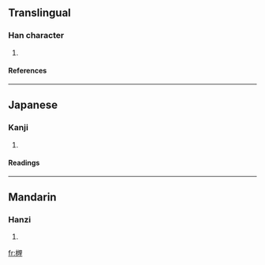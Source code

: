==Translingual==
===Han character===
{{Han char|rn=75|rad=木|as=10|sn=14|four=|canj=木土田土 (DGWG)}}
# {{defn|Han|sort=木10}}
====References====
{{Han ref|kx=0545.040|dkj=15287|dj=0932.130|hdz=21260.030|uh=69B8|ud=27064}}

----
==Japanese==
===Kanji===
{{ja-kanji|grade=|rs=木10}}
# {{defn|Japanese}} 
====Readings====
{{ja-readings|on=[[たい]] (tai)|kun=[[かれきのね]] (karekinone), [[くい]] (kui)}}

----
==Mandarin==
===Hanzi===
{{cmn-hanzi|pin=[[zhāi]] ([[zhai1]])|wg=chai<sup>1</sup>}}
# {{defn|Mandarin}}

[[fr:榸]]